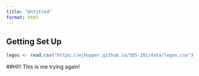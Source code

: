 ```yaml
---
title: "Untitled"
format: html
---
```

## Getting Set Up
```r
legos <- read.csv("https://wjhopper.github.io/SDS-201/data/legos.csv")
```

##HI!!
This is me trying again!
